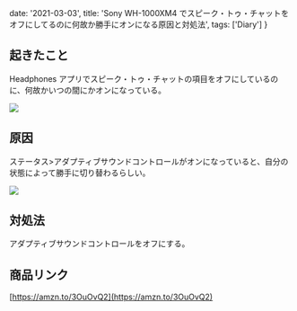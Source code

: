   date: '2021-03-03',
  title:
    'Sony WH-1000XM4 でスピーク・トゥ・チャットをオフにしてるのに何故か勝手にオンになる原因と対処法',
  tags: ['Diary']
}

## 起きたこと

Headphones アプリでスピーク・トゥ・チャットの項目をオフにしているのに、何故かいつの間にかオンになっている。

<Image src="/assets/Sony-WH-1000XM4-Screenshot01.jpg" />

## 原因

ステータス>アダプティブサウンドコントロールがオンになっていると、自分の状態によって勝手に切り替わるらしい。

<Image src="/assets/Sony-WH-1000XM4-Screenshot02.jpg" />

## 対処法

アダプティブサウンドコントロールをオフにする。

## 商品リンク

[https://amzn.to/3OuOvQ2](https://amzn.to/3OuOvQ2)

